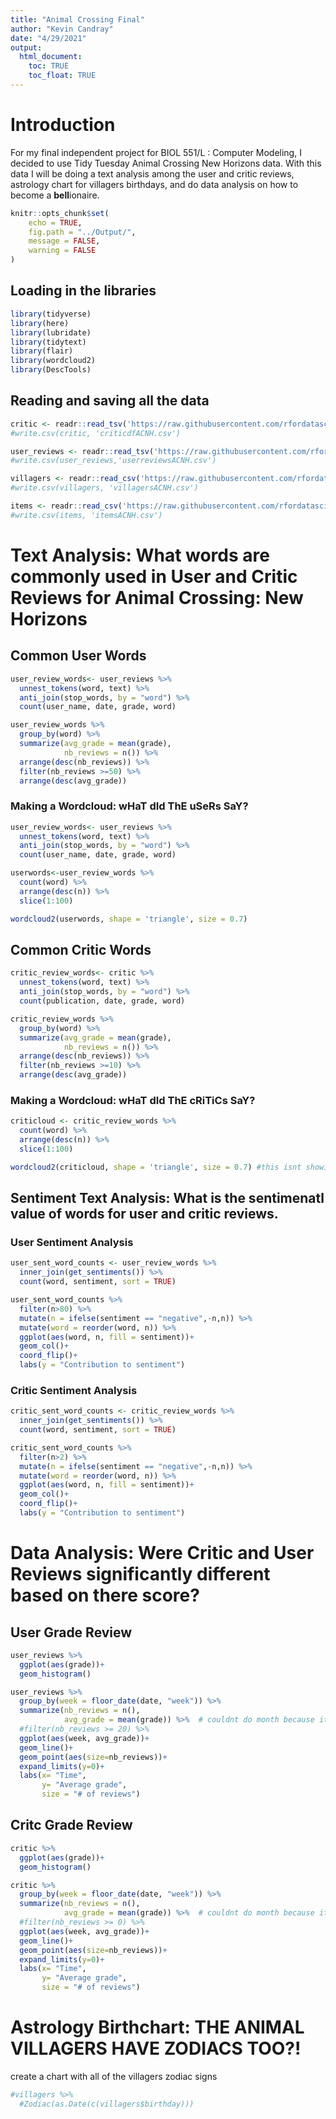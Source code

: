 ```yaml
---
title: "Animal Crossing Final"
author: "Kevin Candray"
date: "4/29/2021"
output: 
  html_document:
    toc: TRUE
    toc_float: TRUE
---
```

# Introduction 
For my final independent project for BIOL 551/L : Computer Modeling, I decided to use Tidy Tuesday Animal Crossing New Horizons data. With this data I will be doing a text analysis among the user and critic reviews, astrology chart for villagers birthdays, and do data analysis on how to become a **bell**ionaire.
```r
knitr::opts_chunk$set(
	echo = TRUE,
	fig.path = "../Output/",
	message = FALSE,
	warning = FALSE
)
```

## Loading in the libraries
```r
library(tidyverse)
library(here)
library(lubridate)
library(tidytext)
library(flair)
library(wordcloud2)
library(DescTools)
```

## Reading and saving all the data 
```r
critic <- readr::read_tsv('https://raw.githubusercontent.com/rfordatascience/tidytuesday/master/data/2020/2020-05-05/critic.tsv')
#write.csv(critic, 'criticdfACNH.csv')

user_reviews <- readr::read_tsv('https://raw.githubusercontent.com/rfordatascience/tidytuesday/master/data/2020/2020-05-05/user_reviews.tsv')
#write.csv(user_reviews,'userreviewsACNH.csv')

villagers <- readr::read_csv('https://raw.githubusercontent.com/rfordatascience/tidytuesday/master/data/2020/2020-05-05/villagers.csv')
#write.csv(villagers, 'villagersACNH.csv')

items <- readr::read_csv('https://raw.githubusercontent.com/rfordatascience/tidytuesday/master/data/2020/2020-05-05/items.csv')
#write.csv(items, 'itemsACNH.csv')
```

# Text Analysis: What words are commonly used in User and Critic Reviews for Animal Crossing: New Horizons  

## Common User Words  
```r
user_review_words<- user_reviews %>% 
  unnest_tokens(word, text) %>%
  anti_join(stop_words, by = "word") %>% 
  count(user_name, date, grade, word)

user_review_words %>%
  group_by(word) %>% 
  summarize(avg_grade = mean(grade),
            nb_reviews = n()) %>% 
  arrange(desc(nb_reviews)) %>% 
  filter(nb_reviews >=50) %>% 
  arrange(desc(avg_grade))
```
### Making a Wordcloud: wHaT dId ThE uSeRs SaY?  
```r
user_review_words<- user_reviews %>% 
  unnest_tokens(word, text) %>%
  anti_join(stop_words, by = "word") %>% 
  count(user_name, date, grade, word)

userwords<-user_review_words %>% 
  count(word) %>% 
  arrange(desc(n)) %>% 
  slice(1:100)

wordcloud2(userwords, shape = 'triangle', size = 0.7)
```

## Common Critic Words  
```r
critic_review_words<- critic %>% 
  unnest_tokens(word, text) %>%
  anti_join(stop_words, by = "word") %>% 
  count(publication, date, grade, word)

critic_review_words %>%
  group_by(word) %>% 
  summarize(avg_grade = mean(grade),
            nb_reviews = n()) %>% 
  arrange(desc(nb_reviews)) %>% 
  filter(nb_reviews >=10) %>% 
  arrange(desc(avg_grade))
```
### Making a Wordcloud: wHaT dId ThE cRiTiCs SaY?
```r
criticloud <- critic_review_words %>% 
  count(word) %>% 
  arrange(desc(n)) %>% 
  slice(1:100)

wordcloud2(criticloud, shape = 'triangle', size = 0.7) #this isnt showing up in markdown when knit but everything else shows
```
## Sentiment Text Analysis: What is the sentimenatl value of words for user and critic reviews.

### User Sentiment Analysis
```r
user_sent_word_counts <- user_review_words %>% 
  inner_join(get_sentiments()) %>% 
  count(word, sentiment, sort = TRUE)

user_sent_word_counts %>% 
  filter(n>80) %>% 
  mutate(n = ifelse(sentiment == "negative",-n,n)) %>% 
  mutate(word = reorder(word, n)) %>% 
  ggplot(aes(word, n, fill = sentiment))+
  geom_col()+
  coord_flip()+
  labs(y = "Contribution to sentiment")
```

### Critic Sentiment Analysis
```r
critic_sent_word_counts <- critic_review_words %>% 
  inner_join(get_sentiments()) %>% 
  count(word, sentiment, sort = TRUE)

critic_sent_word_counts %>% 
  filter(n>2) %>% 
  mutate(n = ifelse(sentiment == "negative",-n,n)) %>% 
  mutate(word = reorder(word, n)) %>% 
  ggplot(aes(word, n, fill = sentiment))+
  geom_col()+
  coord_flip()+
  labs(y = "Contribution to sentiment")
```

# Data Analysis: Were Critic and User Reviews significantly different based on there score?  

## User Grade Review
```r
user_reviews %>% 
  ggplot(aes(grade))+
  geom_histogram()

user_reviews %>% 
  group_by(week = floor_date(date, "week")) %>% 
  summarize(nb_reviews = n(),
            avg_grade = mean(grade)) %>%  # couldnt do month because it camew out mid march
  #filter(nb_reviews >= 20) %>%
  ggplot(aes(week, avg_grade))+
  geom_line()+
  geom_point(aes(size=nb_reviews))+
  expand_limits(y=0)+
  labs(x= "Time",
       y= "Average grade", 
       size = "# of reviews")

```

## Critc Grade Review
```r
critic %>% 
  ggplot(aes(grade))+
  geom_histogram()

critic %>% 
  group_by(week = floor_date(date, "week")) %>% 
  summarize(nb_reviews = n(),
            avg_grade = mean(grade)) %>%  # couldnt do month because it came out mid march
  #filter(nb_reviews >= 0) %>%
  ggplot(aes(week, avg_grade))+
  geom_line()+
  geom_point(aes(size=nb_reviews))+
  expand_limits(y=0)+
  labs(x= "Time",
       y= "Average grade", 
       size = "# of reviews")
```

# Astrology Birthchart: THE ANIMAL VILLAGERS HAVE ZODIACS TOO?!  
create a chart with all of the villagers zodiac signs
```r
#villagers %>% 
  #Zodiac(as.Date(c(villagers$birthday)))
```


